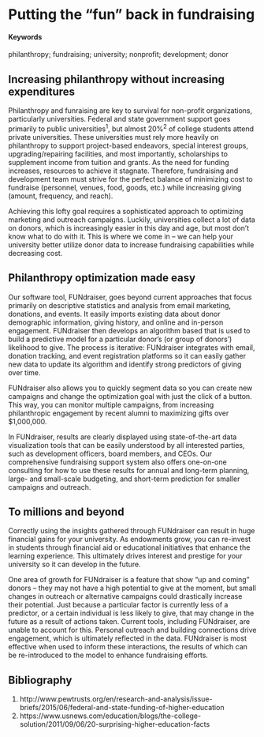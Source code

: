 # Putting the "fun" back in fundraising {#optimizing-fundraising-efforts}

#### Keywords

philanthropy; fundraising; university; nonprofit; development; donor

## Increasing philanthropy without increasing expenditures
Philanthropy and funraising are key to survival for non-profit organizations, particularly universities. Federal and state government support goes primarily to public universities^1^, but almost 20%^2^ of college students attend private universities. These universities must rely more heavily on philanthropy to support project-based endeavors, special interest groups, upgrading/repairing facilities, and most importantly, scholarships to supplement income from tuition and grants. As the need for funding increases, resources to achieve it stagnate. Therefore, fundraising and development team must strive for the perfect balance of minimizing cost to fundraise (personnel, venues, food, goods, etc.) while increasing giving (amount, frequency, and reach).

Achieving this lofty goal requires a sophisticated approach to optimizing marketing and outreach campaigns. Luckily, universities collect a lot of data on donors, which is increasingly easier in this day and age, but most don’t know what to do with it. This is where we come in – we can help your university better utilize donor data to increase fundraising capabilities while decreasing cost. 


## Philanthropy optimization made easy
Our software tool, FUNdraiser, goes beyond current approaches that focus primarily on descriptive statistics and analysis from email marketing, donations, and events. It easily imports existing data about donor demographic information, giving history, and online and in-person engagement. FUNdraiser then develops an algorithm based that is used to build a predictive model for a particular donor’s (or group of donors’) likelihood to give. The process is iterative: FUNdraiser integrates with email, donation tracking, and event registration platforms so it can easily gather new data to update its algorithm and identify strong predictors of giving over time. 

FUNdraiser also allows you to quickly segment data so you can create new campaigns and change the optimization goal with just the click of a button. This way, you can monitor multiple campaigns, from increasing philanthropic engagement by recent alumni to maximizing gifts over $1,000,000.

In FUNdraiser, results are clearly displayed using state-of-the-art data visualization tools that can be easily understood by all interested parties, such as development officers, board members, and CEOs. Our comprehensive fundraising support system also offers one-on-one consulting for how to use these results for annual and long-term planning, large- and small-scale budgeting, and short-term prediction for smaller campaigns and outreach.


## To millions and beyond
Correctly using the insights gathered through FUNdraiser can result in huge financial gains for your university. As endowments grow, you can re-invest in students through financial aid or educational initiatives that enhance the learning experience. This ultimately drives interest and prestige for your university so it can develop in the future.

One area of growth for FUNdraiser is a feature that show “up and coming” donors – they may not have a high potential to give at the moment, but small changes in outreach or alternative campaigns could drastically increase their potential. Just because a particular factor is currently less of a predictor, or a certain individual is less likely to give, that may change in the future as a result of actions taken. Current tools, including FUNdraiser, are unable to account for this. Personal outreach and building connections drive engagement, which is ultimately reflected in the data. FUNdraiser is most effective when used to inform these interactions, the results of which can be re-introduced to the model to enhance fundraising efforts. 


## Bibliography

1. http://www.pewtrusts.org/en/research-and-analysis/issue-briefs/2015/06/federal-and-state-funding-of-higher-education
2. https://www.usnews.com/education/blogs/the-college-solution/2011/09/06/20-surprising-higher-education-facts
